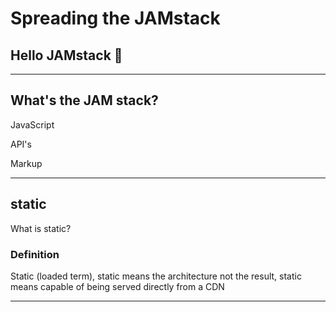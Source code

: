 

<Head>
  <title>JAMStack ❤</title>
  <link
    href="https://fonts.googleapis.com/css?family=Nunito|Old+Standard+TT:300"
    rel="stylesheet"
  />
  <link
    href={require('file-loader!./static/favicon.png')}
    rel="shortcut icon"
  />
</Head>

# Spreading the JAMstack

## Hello JAMstack 🍯

---

## What's the JAM stack?

JavaScript

API's

Markup

---

## static

What is static?

### Definition

Static (loaded term), static means the architecture not the result,
static means capable of being served directly from a CDN

---
